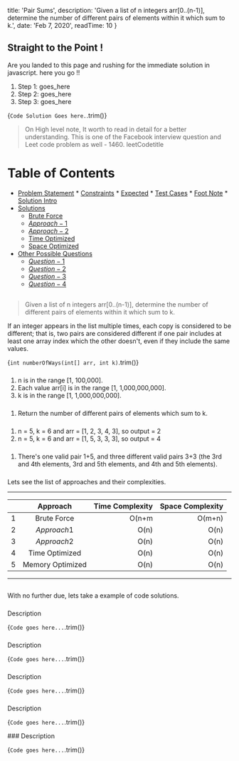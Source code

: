 
  title: 'Pair Sums',
  description: 'Given a list of n integers arr[0..(n-1)], determine the number of different pairs of elements within it which sum to k.',
  date: 'Feb 7, 2020',
  readTime: 10
}


## Straight to the Point !
Are you landed to this page and rushing for the immediate solution in javascript. here you go !!
1. Step 1: goes_here
1. Step 2: goes_here
1. Step 3: goes_here

<CodeBlock>{`
Code Solution Goes here.
`.trim()}</CodeBlock>

> On High level note, It worth to read in detail for a better understanding.
This is one of the Facebook interview question and Leet code problem as well - <ExternalLink url="$leetCode$">1460. leetCodetitle</ExternalLink>

Table of Contents
=================

   * [Problem Statement](#problem-statement)
    * [Constraints](#constraints)
    * [Expected](#expected)
    * [Test Cases](#test-cases)
    * [Foot Note](#foot-note)
    * [Solution Intro](#solution-intro)
   * [Solutions](#solutions)
      * [Brute Force](#brute-force)
      * [$Approach-1$](#$Approach-1$)
      * [$Approach-2$](#$Approach-2$)
      * [Time Optimized](#time-optimized)
      * [Space Optimized](#space-optimized)
   * [Other Possible Questions](#other-questions)
      * [$Question-1$](#$Question-1$)
      * [$Question-2$](#$Question-2$)
      * [$Question-3$](#$Question-3$)
      * [$Question-4$](#$Question-4$)

## <AnchorLink label="Problem Statement" name />
> Given a list of n integers arr[0..(n-1)], determine the number of different pairs of elements within it which sum to k.

If an integer appears in the list multiple times, each copy is considered to be different; that is, two pairs are considered different if one pair includes at least one array index which the other doesn't, even if they include the same values.


<CodeBlock>{`
int numberOfWays(int[] arr, int k)
`.trim()}</CodeBlock>

### <AnchorLink label="Constraints" name />
1. n is in the range [1, 100,000].
1. Each value arr[i] is in the range [1, 1,000,000,000].
1. k is in the range [1, 1,000,000,000].

### <AnchorLink label="Expected" name />
1. Return the number of different pairs of elements which sum to k.

### <AnchorLink label="Test Cases" name />
1. n = 5, k = 6 and arr = [1, 2, 3, 4, 3], so output = 2
1. n = 5, k = 6 and arr = [1, 5, 3, 3, 3], so output = 4

### <AnchorLink label="Foot Note" name />
1. There's one valid pair 1+5, and three different valid pairs 3+3 (the 3rd and 4th elements, 3rd and 5th elements, and 4th and 5th elements).

### <AnchorLink label="Solution Intro" name />
Lets see the list of approaches and their complexities.

- - -
|    | Approach |  Time Complexity |  Space Complexity |
|----------|:-------------:|------:|------:|
| 1 |  Brute Force | O(n+m | O(m+n) |
| 2 |  $Approach 1$ | O(n) | O(n) |
| 3 |  $Approach 2$ | O(n) | O(n) |
| 4 | Time Optimized | O(n) | O(n) |
| 5 | Memory Optimized | O(n) | O(n) |

- - -

## <AnchorLink label="Solutions" name />
With no further due, lets take a example of code solutions.

### <AnchorLink label="Brute Force" name />
Description

<CodeBlock>{`
Code goes here...
`.trim()}</CodeBlock>

<BigO type="time" value="n+m" />
<BigO type="space" value="n+m" />

### <AnchorLink label="$Approach-1$" name />
Description

<CodeBlock>{`
Code goes here...
`.trim()}</CodeBlock>

<BigO type="time" value="n+m" />
<BigO type="space" value="n+m" />

### <AnchorLink label="$Approach-2$" name />
Description

<CodeBlock>{`
Code goes here...
`.trim()}</CodeBlock>

<BigO type="time" value="n+m" />
<BigO type="space" value="n+m" />

### <AnchorLink label="$Time-Optimized$" name />
Description

<CodeBlock>{`
Code goes here...
`.trim()}</CodeBlock>

<BigO type="time" value="n+m" />
<BigO type="space" value="n+m" />
### <AnchorLink label="$Space-Optimized$" name />
Description

<CodeBlock>{`
Code goes here...
`.trim()}</CodeBlock>

<BigO type="time" value="n+m" />
<BigO type="space" value="n+m" />

